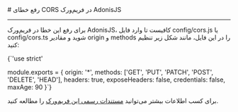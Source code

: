 
<Layout>
# رفع خطای CORS در فریم‌ورک AdonisJS
<hr className="mb-2" />

برای رفع این خطا در فریم‌ورک AdonisJS، کافیست تا وارد فایل <Important>config/cors.js</Important> یا <Important>config/cors.ts</Important> شوید و مقادیر <Important>origin</Important> و <Important>methods</Important> را در این فایل، مانند شکل زیر تنظیم کنید:
<div className="h-2" />
<div dir='ltr'>
    <Highlight className="bash">
        {`'use strict'

module.exports = {
  origin: '*',
  methods: ['GET', 'PUT', 'PATCH', 'POST', 'DELETE', 'HEAD'],
  headers: true,
  exposeHeaders: false,
  credentials: false,
  maxAge: 90
}`}
    </Highlight>
</div>
<div className="h-2" />
<Alert variant='success'>
<p>
برای کسب اطلاعات بیشتر می‌توانید <a href="https://docs.adonisjs.com/guides/security/cors" className="blue-link">مستندات رسمی این فریم‌ورک</a> را مطالعه کنید.
</p>
</Alert>
</Layout>